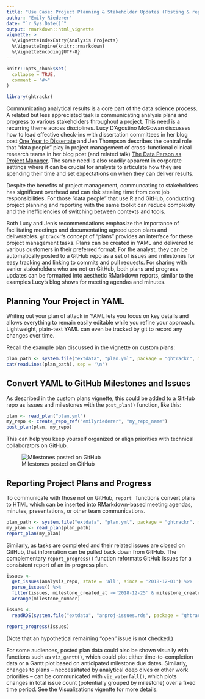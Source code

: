 ```yaml
---
title: "Use Case: Project Planning & Stakeholder Updates (Posting & reporting custom plans)"
author: "Emily Riederer"
date: "`r Sys.Date()`"
output: rmarkdown::html_vignette
vignette: >
  %\VignetteIndexEntry{Analysis Projects}
  %\VignetteEngine{knitr::rmarkdown}
  %\VignetteEncoding{UTF-8}
---
```


```r
knitr::opts_chunk$set(
  collapse = TRUE,
  comment = "#>"
)

library(ghtrackr)
```


Communicating analytical results is a core part of the data science process. A related but less appreciated task is communicating analysis plans and progress to various stakeholders throughout a project. This need is a recurring theme across disciplines. Lucy D'Agostino McGowan discusses how to lead effective check-ins with dissertation committees in her blog post [One Year to Dissertate](https://livefreeordichotomize.com/2018/09/14/one-year-to-dissertate/) and Jen Thompson describes the central role that "data people" play in project management of cross-functional clinical research teams in her blog post (and related talk) [The Data Person as Project Manager](https://jenthompson.me/2018/10/31/data-person-as-pm/). The same need is also readily apparent in corporate settings where it can be crucial for analysts to articulate how they are spending their time and set expectations on when they can deliver results.

Despite the benefits of project management, communcating to stakeholders has significant overhead and can risk stealing time from core job responsibilities. For those "data people" that use R and GitHub, conducting project planning and reporting with the same toolkit can reduce complexity and the inefficiencies of switching between contexts and tools. 

Both Lucy and Jen's recommendations emphasize the importance of facilitating meetings and documentating agreed upon plans and deliverables. `ghtrackr`'s concept of "plans" provides an interface for these project management tasks. Plans can be created in YAML and delivered to various customers in their preferred format. For the analyst, they can be automatically posted to a GitHub repo as a set of issues and milestones for easy tracking and linking to commits and pull requests. For sharing with senior stakeholders who are not on GitHub, both plans and progress updates can be formatted into aesthetic RMarkdown reports, similar to the examples Lucy's blog shows for meeting agendas and minutes. 

## Planning Your Project in YAML

Writing out your plan of attack in YAML lets you focus on key details and allows everything to remain easily editable while you refine your approach. Lightweight, plain-text YAML can even be tracked by git to record any changes over time.

Recall the example plan discussed in the vignette on custom plans:

```r
plan_path <- system.file("extdata", "plan.yml", package = "ghtrackr", mustWork = TRUE)
cat(readLines(plan_path), sep = '\n')
```

## Convert YAML to GitHub Milestones and Issues

As described in the custom plans vignette, this could be added to a GitHub repo as issues and milestones with the `post_plan()` function, like this:

```r
plan <- read_plan("plan.yml")
my_repo <- create_repo_ref("emilyriederer", "my_repo_name")
post_plan(plan, my_repo)
```

This can help you keep yourself organized or align priorities with technical collaborators on GitHub.

![Milestones posted on GitHub](post_plan.PNG)

## Reporting Project Plans and Progress

To communicate with those not on GitHub, `report_` functions convert plans to HTML which can be inserted into RMarkdown-based meeting agendas, minutes, presentations, or other team communications. 

```r
plan_path <- system.file("extdata", "plan.yml", package = "ghtrackr", mustWork = TRUE)
my_plan <- read_plan(plan_path)
report_plan(my_plan)
```

Similarly, as tasks are completed and their related issues are closed on GitHub, that information can be pulled back down from GitHub. The complementary `report_progress()` function reformats GitHub issues for a consistent report of an in-progress plan.

```r
issues <- 
  get_issues(analysis_repo, state = 'all', since = '2018-12-01') %>% 
  parse_issues() %>%
  filter(issues, milestone_created_at >='2018-12-25' & milestone_created_at <= '2018-12-31') %>%
  arrange(milestone_number)
```

```r
issues <- 
  readRDS(system.file("extdata", "anproj-issues.rds", package = "ghtrackr", mustWork = TRUE))
```

```r
report_progress(issues)
```

(Note that an hypothetical remaining "open" issue is not checked.)

For some audiences, posted plan data could also be shown visually with functions such as `viz_gantt()`, which could plot either time-to-completion data or a Gantt plot based on anticipated milestone due dates. Similarly, changes to plans -- neccessitated by analytical deep dives or other work priorities -- can be communicated with `viz_waterfall()`, which plots changes in total issue count (potentially grouped by milestone) over a fixed time period. See the Visualizations vigentte for more details.
